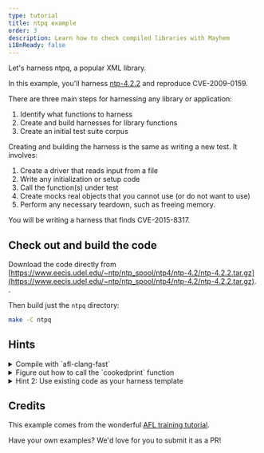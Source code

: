 ```yaml
---
type: tutorial
title: ntpq example
order: 3
description: Learn how to check compiled libraries with Mayhem
i18nReady: false
---
```


<Lede> Let's harness ntpq, a popular XML library.  </Lede>

In this example, you'll harness
[ntp-4.2.2](https://www.eecis.udel.edu/~ntp/ntp_spool/ntp4/ntp-4.2/ntp-4.2.2.tar.gz)
and reproduce CVE-2009-0159.


There are three main steps for harnessing any library or application:
1. Identify what functions to harness
2. Create and build harnesses for library functions
3. Create an initial test suite corpus

Creating and building the harness is the same as writing a new test.  It
involves:
1. Create a driver that reads input from a file
2. Write any initialization or setup code
3. Call the function(s) under test
4. Create mocks real objects that you cannot use (or do not want to use)
5. Perform any necessary teardown, such as freeing memory.

You will be writing a harness that finds CVE-2015-8317. 

## Check out and build the code

Download the code directly from
[https://www.eecis.udel.edu/~ntp/ntp_spool/ntp4/ntp-4.2/ntp-4.2.2.tar.gz](https://www.eecis.udel.edu/~ntp/ntp_spool/ntp4/ntp-4.2/ntp-4.2.2.tar.gz).
.  

Then build just the `ntpq` directory:
```bash
make -C ntpq
```

## Hints

<details>
<summary>Compile with `afl-clang-fast`</summary>
You can compile the program by setting `CC` (the compiler variable) with:
```bash
CC=afl-clang-fast ./configure && AFL_HARDEN=1 make -C ntpq
```
</details>
<details>
<summary>Figure out how to call the `cookedprint` function</summary>
</details>

<details> 
<summary>Hint 2: Use existing code as your harness template</summary>
Rather than trying to have afl's output simulate a remote ntpd, just replace
`ntpq/ntpq.c:main()` function with code that calls `cookedprint` with `datatype`,
`status`, and `data` all read in from stdin, and the output file as stdout.
</details>

## Credits

This example comes from the wonderful [AFL training
tutorial](https://github.com/mykter).  

Have your own examples? We'd love for you to submit it as a PR!
